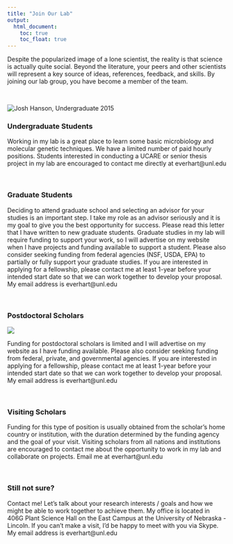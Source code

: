 ```yaml
---
title: "Join Our Lab"
output:
  html_document:
    toc: true
    toc_float: true
---
```


Despite the popularized image of a lone scientist, the reality is that science is actually quite social.  Beyond the literature, your peers and other scientists will represent a key source of ideas, references, feedback, and skills.  By joining our lab group, you have become a member of the team. 

<br>

![](images/JoshHanson2015.JPG "Josh Hanson, Undergraduate 2015"){.custom_image .shadow .grow}

### Undergraduate Students

Working in my lab is a great place to learn some basic microbiology and molecular genetic techniques. We have a limited number of paid hourly positions. Students interested in conducting a UCARE or senior thesis project in my lab are encouraged to contact me directly at everhart@unl.edu

<br>

### Graduate Students

Deciding to attend graduate school and selecting an advisor for your studies is an important step.  I take my role as an advisor seriously and it is my goal to give you the best opportunity for success.  Please read this letter that I have written to new graduate students.  Graduate studies in my lab will require funding to support your work, so I will advertise on my website when I have projects and funding available to support a student.  Please also consider seeking funding from federal agencies (NSF, USDA, EPA) to partially or fully support your graduate studies.  If you are interested in applying for a fellowship, please contact me at least 1-year before your intended start date so that we can work together to develop your proposal.  My email address is everhart@unl.edu

<br>

### Postdoctoral Scholars

![](images/ThomasMiorini-IsabelChavez_PetriPlates2017.JPG){.custom_wide .shadow}

Funding for postdoctoral scholars is limited and I will advertise on my website as I have funding available.  Please also consider seeking funding from federal, private, and governmental agencies.  If you are interested in applying for a fellowship, please contact me at least 1-year before your intended start date so that we can work together to develop your proposal.  My email address is everhart@unl.edu

<br>

### Visiting Scholars

Funding for this type of position is usually obtained from the scholar's home country or institution, with the duration determined by the funding agency and the goal of your visit.  Visiting scholars from all nations and institutions are encouraged to contact me about the opportunity to work in my lab and collaborate on projects.  Email me at everhart@unl.edu

<br>

### Still not sure?

Contact me!  Let's talk about your research interests / goals and how we might be able to work together to achieve them.  My office is located in 406G Plant Science Hall on the East Campus at the University of Nebraska - Lincoln.  If you can't make a visit, I'd be happy to meet with you via Skype.  My email address is everhart@unl.edu